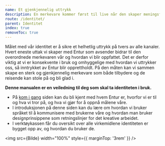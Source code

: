 ```yaml
---
name: Et gjenkjennelig uttrykk
description: En merkevare kommer først til live når den skaper meningsfulle og minneverdige opplevelser.
route: /identitet/
parent: Identitet
index: true
removeToc: true
---
```



<PageHeader />

Målet med vår identitet er å sikre et helhetlig uttrykk på tvers av alle kanaler.
Hvert eneste uttak vi skaper med Entur som avsender bidrar til den overordnede merkevaren
vår og hvordan vi blir oppfattet. Det er derfor viktig at vi er konsekvente i bruk
og omhyggelige med hvordan vi uttrykker oss, så inntrykket av Entur blir opprettholdt.
På den måten kan vi sammen skape en sterk og gjenkjennelig merkevare som både tilbydere
og de reisende kan stole på og bli glad i.

<div style={{ marginTop: '2rem' }}></div>

**Denne manualen er en veiledning til deg som skal ta identiteten i bruk.**

- På [kom i gang](/kom-i-gang) siden kan du bli kjent med hvem Entur er, hvorfor vi er til og hva vi tror på, og hva vi gjør for å oppnå målene våre.
- I introduksjonen på denne siden kan du lære om hvordan vi bruker språket til å kommunisere med brukerne våre og hvordan man bruker designprinsippene som retningslinjer for det kreative arbeidet.
- I verktøykassen får du oversikt over alle virkemidlene identiteten er bygget opp av, og hvordan du bruker de.

<img src={Bilde} width="100%" style={{ marginTop: '3rem' }} />
